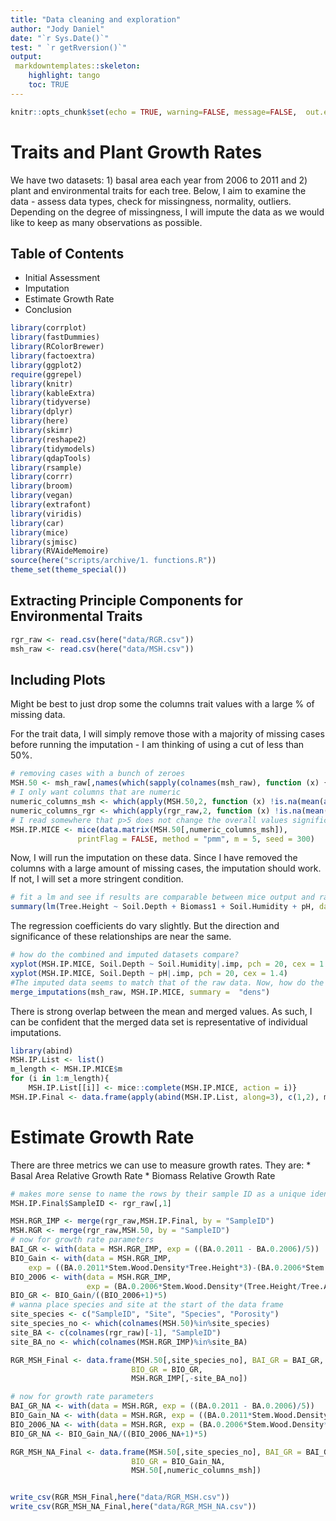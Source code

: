 ```yaml
---
title: "Data cleaning and exploration"
author: "Jody Daniel"
date: "`r Sys.Date()`"
test: " `r getRversion()`"
output:
 markdowntemplates::skeleton:
    highlight: tango
    toc: TRUE
---
```

```r
knitr::opts_chunk$set(echo = TRUE, warning=FALSE, message=FALSE,  out.extra = " ")
```

# Traits and Plant Growth Rates
We have two datasets: 1) basal area each year from 2006 to 2011 and 2) plant and environmental traits for each tree. Below, I aim to examine the data - assess data types, check for missingness, normality, outliers. Depending on the degree of missingness, I will impute the data as we would like to keep as many observations as possible.

## Table of Contents
* Initial Assessment
* Imputation
* Estimate Growth Rate
* Conclusion

``` r
library(corrplot)
library(fastDummies)
library(RColorBrewer)
library(factoextra)
library(ggplot2)
require(ggrepel)
library(knitr)
library(kableExtra)
library(tidyverse)
library(dplyr)
library(here)
library(skimr)
library(reshape2)
library(tidymodels)
library(qdapTools)
library(rsample)
library(corrr)
library(broom)
library(vegan)
library(extrafont)
library(viridis)
library(car)
library(mice)
library(sjmisc)
library(RVAideMemoire)
source(here("scripts/archive/1. functions.R"))
theme_set(theme_special())
```


##  Extracting Principle Components for Environmental Traits

```r

rgr_raw <- read.csv(here("data/RGR.csv"))
msh_raw <- read.csv(here("data/MSH.csv"))

```

## Including Plots

Might be best to just drop some the columns trait values with a large % of missing data.

For the trait data, I will simply remove those with a majority of missing cases before running the imputation - I am thinking of using a cut of less than 50%.

```r
# removing cases with a bunch of zeroes
MSH.50 <- msh_raw[,names(which(sapply(colnames(msh_raw), function (x) {sum(is.na(msh_raw[,x]))/nrow(msh_raw)<0.5})))]
# I only want columns that are numeric
numeric_columns_msh <- which(apply(MSH.50,2, function (x) !is.na(mean(as.numeric(x), na.rm = TRUE))))
numeric_columns_rgr <- which(apply(rgr_raw,2, function (x) !is.na(mean(as.numeric(x), na.rm = TRUE))))
# I read somewhere that p>5 does not change the overall values significantly So, I will stick to that number of datasets.
MSH.IP.MICE <- mice(data.matrix(MSH.50[,numeric_columns_msh]), 
               printFlag = FALSE, method = "pmm", m = 5, seed = 300)

```
Now, I will run the imputation on these data. Since I have removed the columns with a large amount of missing cases, the imputation should work. If not, I will set a more stringent condition.

```r
# fit a lm and see if results are comparable between mice output and raw data
summary(lm(Tree.Height ~ Soil.Depth + Biomass1 + Soil.Humidity + pH, data = MSH.50))

```
The regression coefficients do vary slightly. But the direction and significance of these relationships are near the same.


```r
# how do the combined and imputed datasets compare?
xyplot(MSH.IP.MICE, Soil.Depth ~ Soil.Humidity|.imp, pch = 20, cex = 1.4)
xyplot(MSH.IP.MICE, Soil.Depth ~ pH|.imp, pch = 20, cex = 1.4)
#The imputed data seems to match that of the raw data. Now, how do the combined imputed data compare to the 5 datatsets from the imputation.
merge_imputations(msh_raw, MSH.IP.MICE, summary =  "dens")

```

There is strong overlap between the mean and merged values. As such, I can be confident that the merged data set is representative of individual imputations.

```r
library(abind)
MSH.IP.List <- list()
m_length <- MSH.IP.MICE$m
for (i in 1:m_length){
    MSH.IP.List[[i]] <- mice::complete(MSH.IP.MICE, action = i)}
MSH.IP.Final <- data.frame(apply(abind(MSH.IP.List, along=3), c(1,2), mean))

```

# Estimate Growth Rate
There are three metrics we can use to measure growth rates. They are:
* Basal Area Relative Growth Rate 
* Biomass Relative Growth Rate

```r
# makes more sense to name the rows by their sample ID as a unique identifier
MSH.IP.Final$SampleID <- rgr_raw[,1]

MSH.RGR_IMP <- merge(rgr_raw,MSH.IP.Final, by = "SampleID")
MSH.RGR <- merge(rgr_raw,MSH.50, by = "SampleID")
# now for growth rate parameters
BAI_GR <- with(data = MSH.RGR_IMP, exp = ((BA.0.2011 - BA.0.2006)/5))
BIO_Gain <- with(data = MSH.RGR_IMP,
    exp = ((BA.0.2011*Stem.Wood.Density*Tree.Height*3)-(BA.0.2006*Stem.Wood.Density*(Tree.Height/Tree.Age*(Tree.Age-6))*3)))
BIO_2006 <- with(data = MSH.RGR_IMP, 
                 exp = (BA.0.2006*Stem.Wood.Density*(Tree.Height/Tree.Age*(Tree.Age-6))*3))
BIO_GR <- BIO_Gain/((BIO_2006+1)*5)
# wanna place species and site at the start of the data frame
site_species <- c("SampleID", "Site", "Species", "Porosity")
site_species_no <- which(colnames(MSH.50)%in%site_species)
site_BA <- c(colnames(rgr_raw)[-1], "SampleID")
site_BA_no <- which(colnames(MSH.RGR_IMP)%in%site_BA)

RGR_MSH_Final <- data.frame(MSH.50[,site_species_no], BAI_GR = BAI_GR,
                           BIO_GR = BIO_GR,
                           MSH.RGR_IMP[,-site_BA_no])

# now for growth rate parameters
BAI_GR_NA <- with(data = MSH.RGR, exp = ((BA.0.2011 - BA.0.2006)/5))
BIO_Gain_NA <- with(data = MSH.RGR, exp = ((BA.0.2011*Stem.Wood.Density*Tree.Height*3) - (BA.0.2006*Stem.Wood.Density*(Tree.Height/Tree.Age*(Tree.Age-6))*3)))
BIO_2006_NA <- with(data = MSH.RGR, exp = (BA.0.2006*Stem.Wood.Density*(Tree.Height/Tree.Age*(Tree.Age-6))*3))
BIO_GR_NA <- BIO_Gain_NA/((BIO_2006_NA+1)*5)

RGR_MSH_NA_Final <- data.frame(MSH.50[,site_species_no], BAI_GR = BAI_GR_NA,
                           BIO_GR = BIO_Gain_NA,
                           MSH.50[,numeric_columns_msh])


write_csv(RGR_MSH_Final,here("data/RGR_MSH.csv"))
write_csv(RGR_MSH_NA_Final,here("data/RGR_MSH_NA.csv"))
```

